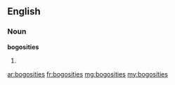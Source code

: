 ==English==

===Noun===
'''bogosities'''

# {{plural of|[[bogosity]]}}

[[ar:bogosities]]
[[fr:bogosities]]
[[mg:bogosities]]
[[my:bogosities]]